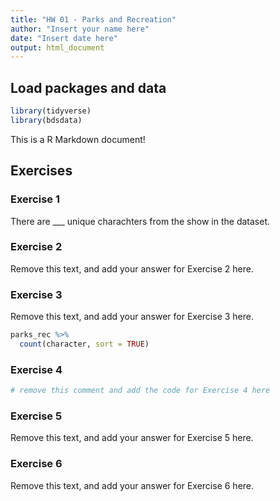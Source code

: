 ```yaml
---
title: "HW 01 - Parks and Recreation"
author: "Insert your name here"
date: "Insert date here"
output: html_document
---
```


## Load packages and data

```r
library(tidyverse)
library(bdsdata)
```

This is a R Markdown document!

## Exercises

### Exercise 1

There are \_\_\_ unique charachters from the show in the dataset.

### Exercise 2

Remove this text, and add your answer for Exercise 2 here.

### Exercise 3

Remove this text, and add your answer for Exercise 3 here.

```r
parks_rec %>%
  count(character, sort = TRUE)
```

### Exercise 4

```r
# remove this comment and add the code for Exercise 4 here
```

### Exercise 5

Remove this text, and add your answer for Exercise 5 here.

### Exercise 6

Remove this text, and add your answer for Exercise 6 here.

